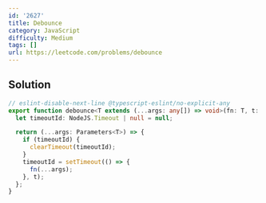 ```yaml
---
id: '2627'
title: Debounce
category: JavaScript
difficulty: Medium
tags: []
url: https://leetcode.com/problems/debounce
---
```


## Solution

```typescript filename="solution.ts" copy
// eslint-disable-next-line @typescript-eslint/no-explicit-any
export function debounce<T extends (...args: any[]) => void>(fn: T, t: number) {
  let timeoutId: NodeJS.Timeout | null = null;

  return (...args: Parameters<T>) => {
    if (timeoutId) {
      clearTimeout(timeoutId);
    }
    timeoutId = setTimeout(() => {
      fn(...args);
    }, t);
  };
}
```

